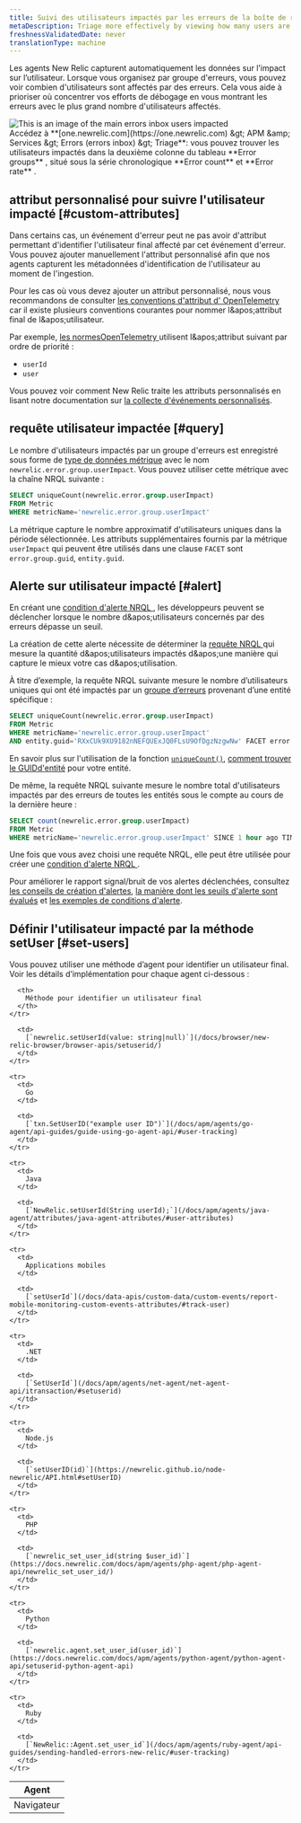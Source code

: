 ```yaml
---
title: Suivi des utilisateurs impactés par les erreurs de la boîte de réception
metaDescription: Triage more effectively by viewing how many users are impacted by an error group.
freshnessValidatedDate: never
translationType: machine
---
```


Les agents New Relic capturent automatiquement les données sur l’impact sur l’utilisateur. Lorsque vous organisez par groupe d&apos;erreurs, vous pouvez voir combien d&apos;utilisateurs sont affectés par des erreurs. Cela vous aide à prioriser où concentrer vos efforts de débogage en vous montrant les erreurs avec le plus grand nombre d&apos;utilisateurs affectés.

<img title="An image showing how to navigate users impacted" alt="This is an image of the main errors inbox users impacted" src="/images/errors-inbox_screenshot-full_users-impacted.webp" />

<figcaption>
  Accédez à **[one.newrelic.com](https://one.newrelic.com) &amp;gt; APM &amp;amp; Services &amp;gt; Errors (errors inbox) &amp;gt; Triage**: vous pouvez trouver les utilisateurs impactés dans la deuxième colonne du tableau **Error groups** , situé sous la série chronologique **Error count** et **Error rate** .
</figcaption>

## attribut personnalisé pour suivre l&apos;utilisateur impacté [#custom-attributes]

Dans certains cas, un événement d&apos;erreur peut ne pas avoir d&apos;attribut permettant d&apos;identifier l&apos;utilisateur final affecté par cet événement d&apos;erreur. Vous pouvez ajouter manuellement l&apos;attribut personnalisé afin que nos agents capturent les métadonnées d&apos;identification de l&apos;utilisateur au moment de l&apos;ingestion.

Pour les cas où vous devez ajouter un attribut personnalisé, nous vous recommandons de consulter [les conventions d&apos;attribut d&apos; OpenTelemetry](/docs/more-integrations/open-source-telemetry-integrations/opentelemetry/opentelemetry-introduction) car il existe plusieurs conventions courantes pour nommer l&amp;apos;attribut final de l&amp;apos;utilisateur.

Par exemple, [les normesOpenTelemetry ](https://opentelemetry.io/docs/reference/specification/trace/semantic_conventions/span-general/#general-identity-attributes)utilisent l&amp;apos;attribut suivant par ordre de priorité :

* `userId`
* `user`

Vous pouvez voir comment New Relic traite les attributs personnalisés en lisant notre documentation sur [la collecte d&apos;événements personnalisés](/docs/data-apis/custom-data/custom-events/collect-custom-attributes/#enabling-custom).

## requête utilisateur impactée [#query]

Le nombre d&apos;utilisateurs impactés par un groupe d&apos;erreurs est enregistré sous forme de [type de données métrique](/docs/data-apis/understand-data/metric-data/metric-data-type/) avec le nom `newrelic.error.group.userImpact`. Vous pouvez utiliser cette métrique avec la chaîne NRQL suivante :

```sql
SELECT uniqueCount(newrelic.error.group.userImpact) 
FROM Metric 
WHERE metricName='newrelic.error.group.userImpact'
```

La métrique capture le nombre approximatif d&apos;utilisateurs uniques dans la période sélectionnée. Les attributs supplémentaires fournis par la métrique `userImpact` qui peuvent être utilisés dans une clause `FACET` sont `error.group.guid`, `entity.guid`.

## Alerte sur utilisateur impacté [#alert]

En créant une [condition d&apos;alerte NRQL ](/docs/alerts-applied-intelligence/new-relic-alerts/alert-conditions/create-alert-conditions/), les développeurs peuvent se déclencher <InlinePopover type="alerts" />lorsque le nombre d&amp;apos;utilisateurs concernés par des erreurs dépasse un seuil.

La création de cette alerte nécessite de déterminer la [requête NRQL ](/docs/query-your-data/nrql-new-relic-query-language/get-started/introduction-nrql-new-relics-query-language/)qui mesure la quantité d&amp;apos;utilisateurs impactés d&amp;apos;une manière qui capture le mieux votre cas d&amp;apos;utilisation.

À titre d’exemple, la requête NRQL suivante mesure le nombre d’utilisateurs uniques qui ont été impactés par un [groupe d’erreurs](/docs/errors-inbox/errors-inbox/#groups) provenant d’une entité spécifique :

```sql
SELECT uniqueCount(newrelic.error.group.userImpact) 
FROM Metric 
WHERE metricName='newrelic.error.group.userImpact' 
AND entity.guid='RXxCUk9XU9182nNEFQUExJQ0FLsU9OfDgzNzgwNw' FACET error.group.guid TIMESERIES
```

En savoir plus sur l&apos;utilisation de la fonction [`uniqueCount()`](/docs/alerts-applied-intelligence/new-relic-alerts/alert-conditions/create-nrql-alert-conditions/), [comment trouver le GUIDd&apos;entité](/docs/new-relic-solutions/new-relic-one/core-concepts/what-entity-new-relic/#find) pour votre entité.

De même, la requête NRQL suivante mesure le nombre total d&apos;utilisateurs impactés par des erreurs de toutes les entités sous le compte au cours de la dernière heure :

```sql
SELECT count(newrelic.error.group.userImpact) 
FROM Metric 
WHERE metricName='newrelic.error.group.userImpact' SINCE 1 hour ago TIMESERIES
```

Une fois que vous avez choisi une requête NRQL, elle peut être utilisée pour créer une [condition d&apos;alerte NRQL ](/docs/alerts-applied-intelligence/new-relic-alerts/alert-conditions/create-nrql-alert-conditions/#create).

Pour améliorer le rapport signal/bruit de vos alertes déclenchées, consultez [les conseils de création d&apos;alertes](/docs/alerts-applied-intelligence/new-relic-alerts/alert-conditions/create-nrql-alert-conditions/#condition-tips), [la manière dont les seuils d&apos;alerte sont évalués](/docs/alerts-applied-intelligence/new-relic-alerts/alert-conditions/create-nrql-alert-conditions/#advanced-signal) et [les exemples de conditions d&apos;alerte](/docs/alerts-applied-intelligence/new-relic-alerts/alert-conditions/create-nrql-alert-conditions/#examples).

## Définir l&apos;utilisateur impacté par la méthode setUser [#set-users]

Vous pouvez utiliser une méthode d’agent pour identifier un utilisateur final. Voir les détails d’implémentation pour chaque agent ci-dessous :

<table>
  <thead>
    <tr>
      <th>
        Agent
      </th>

      <th>
        Méthode pour identifier un utilisateur final
      </th>
    </tr>
  </thead>

  <tbody>
    <tr>
      <td>
        Navigateur
      </td>

      <td>
        [`newrelic.setUserId(value: string|null)`](/docs/browser/new-relic-browser/browser-apis/setuserid/)
      </td>
    </tr>

    <tr>
      <td>
        Go
      </td>

      <td>
        [`txn.SetUserID("example user ID")`](/docs/apm/agents/go-agent/api-guides/guide-using-go-agent-api/#user-tracking)
      </td>
    </tr>

    <tr>
      <td>
        Java
      </td>

      <td>
        [`NewRelic.setUserId(String userId);`](/docs/apm/agents/java-agent/attributes/java-agent-attributes/#user-attributes)
      </td>
    </tr>

    <tr>
      <td>
        Applications mobiles
      </td>

      <td>
        [`setUserId`](/docs/data-apis/custom-data/custom-events/report-mobile-monitoring-custom-events-attributes/#track-user)
      </td>
    </tr>

    <tr>
      <td>
        .NET
      </td>

      <td>
        [`SetUserId`](/docs/apm/agents/net-agent/net-agent-api/itransaction/#setuserid)
      </td>
    </tr>

    <tr>
      <td>
        Node.js
      </td>

      <td>
        [`setUserID(id)`](https://newrelic.github.io/node-newrelic/API.html#setUserID)
      </td>
    </tr>

    <tr>
      <td>
        PHP
      </td>

      <td>
        [`newrelic_set_user_id(string $user_id)`](https://docs.newrelic.com/docs/apm/agents/php-agent/php-agent-api/newrelic_set_user_id/)
      </td>
    </tr>

    <tr>
      <td>
        Python
      </td>

      <td>
        [`newrelic.agent.set_user_id(user_id)`](https://docs.newrelic.com/docs/apm/agents/python-agent/python-agent-api/setuserid-python-agent-api)
      </td>
    </tr>

    <tr>
      <td>
        Ruby
      </td>

      <td>
        [`NewRelic::Agent.set_user_id`](/docs/apm/agents/ruby-agent/api-guides/sending-handled-errors-new-relic/#user-tracking)
      </td>
    </tr>
  </tbody>
</table>